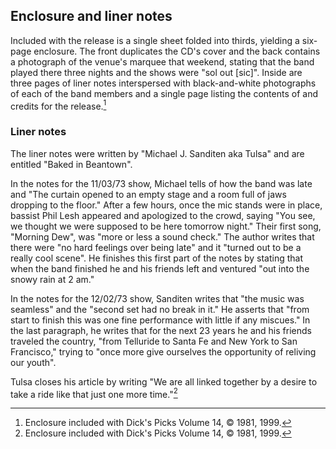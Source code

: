 
==Enclosure and liner notes==

Included with the release is a single sheet folded into thirds, yielding a six-page enclosure.  The front duplicates the CD's cover and  the back contains a photograph of the venue's marquee that weekend, stating that the band played there three nights and the shows were "sol out [sic]".  Inside are three pages of liner notes interspersed with black-and-white photographs of each of the band members and a single page listing the contents of and credits for the release.<ref>Enclosure included with Dick's Picks Volume 14, &copy; 1981, 1999.</ref>

===Liner notes===

The liner notes were written by "Michael J. Sanditen aka Tulsa" and are entitled "Baked in Beantown".

In the notes for the 11/03/73 show, Michael tells of how the band was late and "The curtain opened to an empty stage and a room full of jaws dropping to the floor."  After a few hours, once the mic stands were in place, bassist Phil Lesh appeared and apologized to the crowd, saying "You see, we thought we were supposed to be here tomorrow night."  Their first song, "Morning Dew", was "more or less a sound check."  The author writes that there were "no hard feelings over being late" and it "turned out to be a really cool scene".  He finishes this first part of the notes by stating that when the band finished he and his friends left and ventured "out into the snowy rain at 2 am."

In the notes for the 12/02/73 show, Sanditen writes that "the music was seamless" and the "second set had no break in it."  He asserts that "from start to finish this was one fine performance with little if any miscues."  In the last paragraph, he writes that for the next 23 years he and his friends traveled the country, "from Telluride to Santa Fe and New York to San Francisco," trying to "once more give ourselves the opportunity of reliving our youth".

Tulsa closes his article by writing "We are all linked together by a desire to take a ride like that just one more time."<ref>Enclosure included with Dick's Picks Volume 14, &copy; 1981, 1999.</ref>

